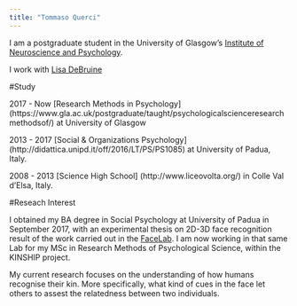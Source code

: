 ```yaml
---
title: "Tommaso Querci"
---
```


I am a postgraduate student in the University of Glasgow's
[Institute of Neuroscience and Psychology](http://www.gla.ac.uk/researchinstitutes/neurosciencepsychology/).

I work with [Lisa DeBruine](https://github.com/debruine)


#Study

  2017 - Now [Research Methods in Psychology] (https://www.gla.ac.uk/postgraduate/taught/psychologicalscienceresearchmethodsof/) at University of Glasgow 

  2013 - 2017 [Social & Organizations Psychology] (http://didattica.unipd.it/off/2016/LT/PS/PS1085) at University of Padua, Italy.

  2008 - 2013 [Science High School] (http://www.liceovolta.org/) in Colle Val d'Elsa, Italy.

#Reseach Interest

  I obtained my BA degree in Social Psychology at University of Padua in September 2017, with an experimental thesis on   2D-3D face recognition result of the work carried out in the [FaceLab](facelab.org). I am now working in that same Lab for my MSc in Research Methods of Psychological Science, within the KINSHIP project.

  My current research focuses on the understanding of how humans recognise their kin. More specifically, what kind of cues in the face let others to assest the relatedness between two individuals.
